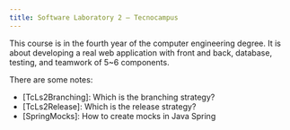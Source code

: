 ```yaml
---
title: Software Laboratory 2 — Tecnocampus
---
```


This course is in the fourth year of the computer engineering degree. 
It is about developing a real web application with front and back, database, testing, and teamwork of 5~6 components.

There are some notes:

- [TcLs2Branching]: Which is the branching strategy?
- [TcLs2Release]: Which is the release strategy?
- [SpringMocks]: How to create mocks in Java Spring